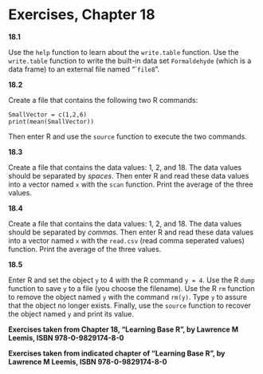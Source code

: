 # Exercises, Chapter 18

__18.1__

Use the ```help``` function to learn about the ```write.table``` function.
Use the ```write.table``` function to write the built-in data set ```Formaldehyde``` (which is a data frame) to an external file named "```file8``".

__18.2__

Create a file that contains the following two R commands:

```
SmallVector = c(1,2,6)
print(mean(SmallVector))
```

Then enter R and use the ```source``` function to execute the two commands.

__18.3__

Create a file that contains the data values: 1, 2, and 18.
The data values should be separated by _spaces_.
Then enter R and read these data values into a vector named ```x``` with the ```scan``` function.
Print the average of the three values.

__18.4__

Create a file that contains the data values: 1, 2, and 18.
The data values should be separated by _commas_.
Then enter R and read these data values into a vector named ```x``` with the ```read.csv``` (read comma seperated values) function.
Print the average of the three values.

__18.5__

Enter R and set the object ```y``` to 4 with the R command ```y = 4```.
Use the R ```dump``` function to save ```y``` to a file (you choose the filename).
Use the R ```rm``` function to remove the object named ```y``` with the command ```rm(y)```.
Type ```y``` to assure that the object no longer exists.
Finally, use the ```source``` function to recover the object named ```y``` and print its value.


__Exercises taken from Chapter 18, "Learning Base R", by Lawrence M Leemis, ISBN 978-0-9829174-8-0__


__Exercises taken from indicated chapter of "Learning Base R", by Lawrence M Leemis, ISBN 978-0-9829174-8-0__

